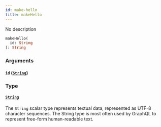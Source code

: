```yaml
---
id: make-hello
title: makeHello
---
```


No description

```graphql
makeHello(
  id: String
): String

```

### Arguments

#### `id` ([`String`](/apis/supplier-apis/supply-api/reference/scalars/string))

### Type

#### [`String`](/apis/supplier-apis/supply-api/reference/scalars/string)

The `String` scalar type represents textual data, represented as UTF-8 character sequences. The String type is most often used by GraphQL to represent free-form human-readable text.

